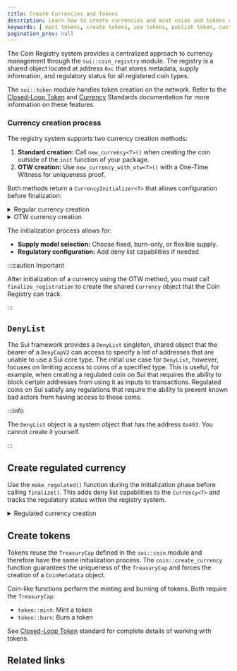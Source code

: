 ```yaml
---
title: Create Currencies and Tokens
description: Learn how to create currencies and mint coins and tokens on the Sui network using the Coin Registry system.
keywords: [ mint tokens, create tokens, use tokens, publish token, custom tokens, sui CLI, denylist, regulated coins, coin registry, currency registry ]
pagination_prev: null
---
```


The Coin Registry system provides a centralized approach to currency management through the `sui::coin_registry` module. The registry is a shared object located at address `0xc` that stores metadata, supply information, and regulatory status for all registered coin types.

The `sui::token` module handles token creation on the network. Refer to the [Closed-Loop Token](/standards/closed-loop-token.mdx) and [Currency](/standards/currency.mdx) Standards documentation for more information on these features.

### Currency creation process

The registry system supports two currency creation methods:

1. **Standard creation:** Call `new_currency<T>()` when creating the coin outside of the `init` function of your package.
1. **OTW creation:** Use `new_currency_with_otw<T>()` with a One-Time Witness for uniqueness proof.

Both methods return a `CurrencyInitializer<T>` that allows configuration before finalization:

<details>
<summary>
Regular currency creation
</summary>
<ImportContent source="examples/move/coin/sources/non_otw_currency.move" mode="code" />
</details>

<details>
<summary>
OTW currency creation
</summary>
<ImportContent source="examples/move/coin/sources/my_coin_new.move" mode="code" />
</details>

The initialization process allows for:

- **Supply model selection:** Choose fixed, burn-only, or flexible supply.
- **Regulatory configuration:** Add deny list capabilities if needed.

:::caution Important

After initialization of a currency using the OTW method, you must call `finalize_registration` to create the shared `Currency` object that the Coin Registry can track.

:::

## `DenyList`

The Sui framework provides a `DenyList` singleton, shared object that the bearer of a `DenyCapV2` can access to specify a list of addresses that are unable to use a Sui core type. The initial use case for `DenyList`, however, focuses on limiting access to coins of a specified type. This is useful, for example, when creating a regulated coin on Sui that requires the ability to block certain addresses from using it as inputs to transactions. Regulated coins on Sui satisfy any regulations that require the ability to prevent known bad actors from having access to those coins. 

:::info

The `DenyList` object is a system object that has the address `0x403`. You cannot create it yourself.

:::

## Create regulated currency

Use the `make_regulated()` function during the initialization phase before calling `finalize()`. This adds deny list capabilities to the `Currency<T>` and tracks the regulatory status within the registry system.

<details>
<summary>
Regulated currency creation
</summary>
<ImportContent source="examples/move/coin/sources/regcoin_new.move" mode="code" />
</details>

## Create tokens

Tokens reuse the `TreasuryCap` defined in the `sui::coin` module and therefore have the same initialization process. The `coin::create_currency` function guarantees the uniqueness of the `TreasuryCap` and forces the creation of a `CoinMetadata` object.

Coin-like functions perform the minting and burning of tokens. Both require the `TreasuryCap`:

- `token::mint`: Mint a token
- `token::burn`: Burn a token

See [Closed-Loop Token](../../standards/closed-loop-token.mdx) standard for complete details of working with tokens.

## Related links

<RelatedLink to="/guides/developer/coin/regulated.mdx" />
<RelatedLink to="/guides/developer/coin/loyalty.mdx" />
<RelatedLink to="/guides/developer/coin/in-game-token.mdx" />
<RelatedLink to="/concepts/sui-move-concepts/derived-objects.mdx" />
<RelatedLink href="https://move-book.com/programmability/one-time-witness.html" label="One Time Witness" desc="The Move Book documentation of the one time witness pattern. " />
